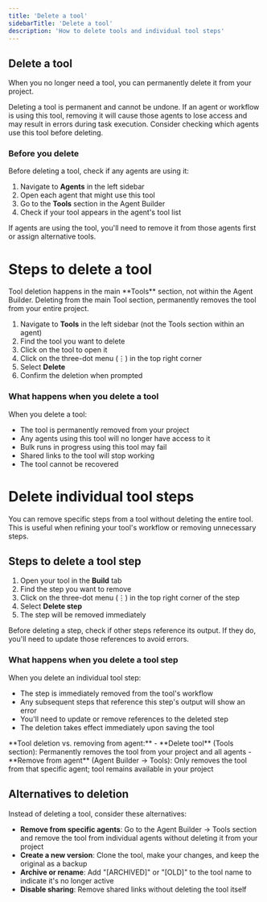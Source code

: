 ```yaml
---
title: 'Delete a tool'
sidebarTitle: 'Delete a tool'
description: 'How to delete tools and individual tool steps'
---
```


## Delete a tool

When you no longer need a tool, you can permanently delete it from your project. 

<Warning>
Deleting a tool is permanent and cannot be undone. If an agent or workflow is using this tool, removing it will cause those agents to lose access and may result in errors during task execution. Consider checking which agents use this tool before deleting.
</Warning>

### Before you delete

Before deleting a tool, check if any agents are using it:

1. Navigate to **Agents** in the left sidebar
2. Open each agent that might use this tool
3. Go to the **Tools** section in the Agent Builder
4. Check if your tool appears in the agent's tool list

If agents are using the tool, you'll need to remove it from those agents first or assign alternative tools.

# Steps to delete a tool

<Warning>
Tool deletion happens in the main **Tools** section, not within the Agent Builder. Deleting from the main Tool section, permanently removes the tool from your entire project.
</Warning>

1. Navigate to **Tools** in the left sidebar (not the Tools section within an agent)
2. Find the tool you want to delete
3. Click on the tool to open it
4. Click on the three-dot menu (⋮) in the top right corner
5. Select **Delete**
6. Confirm the deletion when prompted

### What happens when you delete a tool

When you delete a tool:

- The tool is permanently removed from your project
- Any agents using this tool will no longer have access to it
- Bulk runs in progress using this tool may fail
- Shared links to the tool will stop working
- The tool cannot be recovered


# Delete individual tool steps

You can remove specific steps from a tool without deleting the entire tool. This is useful when refining your tool's workflow or removing unnecessary steps.

## Steps to delete a tool step

1. Open your tool in the **Build** tab
2. Find the step you want to remove
3. Click on the three-dot menu (⋮) in the top right corner of the step
4. Select **Delete step**
5. The step will be removed immediately

<Tip>
Before deleting a step, check if other steps reference its output. If they do, you'll need to update those references to avoid errors.
</Tip>

### What happens when you delete a tool step

When you delete an individual tool step:

- The step is immediately removed from the tool's workflow
- Any subsequent steps that reference this step's output will show an error
- You'll need to update or remove references to the deleted step
- The deletion takes effect immediately upon saving the tool


<Note>
**Tool deletion vs. removing from agent:**
- **Delete tool** (Tools section): Permanently removes the tool from your project and all agents
- **Remove from agent** (Agent Builder → Tools): Only removes the tool from that specific agent; tool remains available in your project
</Note>


## Alternatives to deletion

Instead of deleting a tool, consider these alternatives:

- **Remove from specific agents**: Go to the Agent Builder → Tools section and remove the tool from individual agents without deleting it from your project
- **Create a new version**: Clone the tool, make your changes, and keep the original as a backup
- **Archive or rename**: Add "[ARCHIVED]" or "[OLD]" to the tool name to indicate it's no longer active
- **Disable sharing**: Remove shared links without deleting the tool itself


